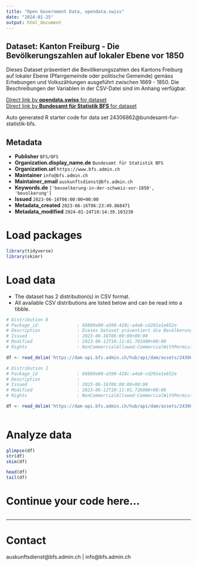 ```yaml
---
title: "Open Government Data, opendata.swiss"
date: "2024-01-25"
output: html_document
---
```


## Dataset: Kanton Freiburg - Die Bevölkerungszahlen auf lokaler Ebene vor 1850

Dieses Dataset präsentiert die Bevölkerungszahlen des Kantons Freiburg auf lokaler Ebene (Pfarrgemeinde oder politische Gemeinde) gemäss Erhebungen und Volkszählungen ausgeführt zwischen 1669 - 1850. Die Beschreibungen der Variablen in der CSV-Datei sind im Anhang verfügbar.

[Direct link by **opendata.swiss** for dataset](https://opendata.swiss/de/dataset/kanton-freiburg-die-bevolkerungszahlen-auf-lokaler-ebene-vor-1850)<br>
[Direct link by **Bundesamt für Statistik BFS** for dataset](https://www.bfs.admin.ch/asset/de/ts-d-01-2223-FR)

Auto generated R starter code for data set 24306862@bundesamt-fur-statistik-bfs.

## Metadata

- **Publisher** `BFS/OFS`
- **Organization.display_name.de** `Bundesamt für Statistik BFS`
- **Organization.url** `https://www.bfs.admin.ch`
- **Maintainer** `info@bfs.admin.ch`
- **Maintainer_email** `auskunftsdienst@bfs.admin.ch`
- **Keywords.de** `['bevoelkerung-in-der-schweiz-vor-1850', 'bevolkerung']`
- **Issued** `2023-06-16T06:00:00+00:00`
- **Metadata_created** `2023-06-16T06:23:49.868471`
- **Metadata_modified** `2024-01-24T10:14:39.103230`


# Load packages

```r

library(tidyverse)
library(skimr)

```

# Load data

-   The dataset has 2 distribution(s) in CSV format.
-   All available CSV distributions are listed below and can be read into a tibble.

```r

# Distribution 0
# Package_id               : 68809e00-a590-428c-a4a0-cd201e1e652e
# Description              : Dieses Dataset präsentiert die Bevölkerungszahlen des Kantons Freiburg auf lokaler Ebene (Pfarrgemeinde oder politische Gemeinde) gemäss Erhebungen und Volkszählungen ausgeführt zwischen 1669 - 1850. Die Beschreibungen der Variablen in der CSV-Datei sind im Anhang verfügbar.
# Issued                   : 2023-06-16T06:00:00+00:00
# Modified                 : 2023-06-12T10:11:01.701000+00:00
# Rights                   : NonCommercialAllowed-CommercialWithPermission-ReferenceRequired

df <- read_delim('https://dam-api.bfs.admin.ch/hub/api/dam/assets/24306872/master')

# Distribution 1
# Package_id               : 68809e00-a590-428c-a4a0-cd201e1e652e
# Description              : 
# Issued                   : 2023-06-16T06:00:00+00:00
# Modified                 : 2023-06-12T10:11:01.726000+00:00
# Rights                   : NonCommercialAllowed-CommercialWithPermission-ReferenceRequired

df <- read_delim('https://dam-api.bfs.admin.ch/hub/api/dam/assets/24306951/master')



```

# Analyze data

```r

glimpse(df)
str(df)
skim(df)

head(df)
tail(df)

```

# Continue your code here...

```r

```

------------------------------------------------------------------------

# Contact

auskunftsdienst@bfs.admin.ch | info@bfs.admin.ch
